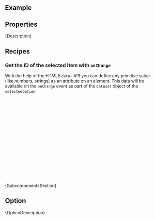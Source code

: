 
<Meta of={ComponentStories} />

<DocsHeader since="0.4.0" />

<br />

## Example

<Canvas of={ComponentStories.Default} />

## Properties

<ControlsWithNote of={ComponentStories.Default} />

<Markdown>{Description}</Markdown>

<DomRefTable rows={SelectDomRef} />

## Recipes

### Get the ID of the selected item with `onChange`

With the help of the HTML5 `data-` API you can define any primitive value (like numbers, strings)
as an attribute on an element.
This data will be available on the `onChange` event as part of the `dataset` object of the `selectedOption`:

```jsx
const data = [
  { id: 1, text: 'Option 1' },
  { id: 2, text: 'Option 2' }
];

const onChange = (event) => {
  // event.detail.selectedOption is a reference to the selected HTML Element
  // dataset contains all attributes that were passed with the data- prefix.
  console.log(event.detail.selectedOption.dataset.id);
};

<Select onChange={onChange}>
  {data.map((item) => (
    <Option key={item.id} data-id={item.id}>
      {item.text}
    </Option>
  ))}
</Select>;
```

<Markdown>{SubcomponentsSection}</Markdown>

## Option

<ArgTypesWithNote of={Option} />
<Markdown>{OptionDescription}</Markdown>

<Footer />
